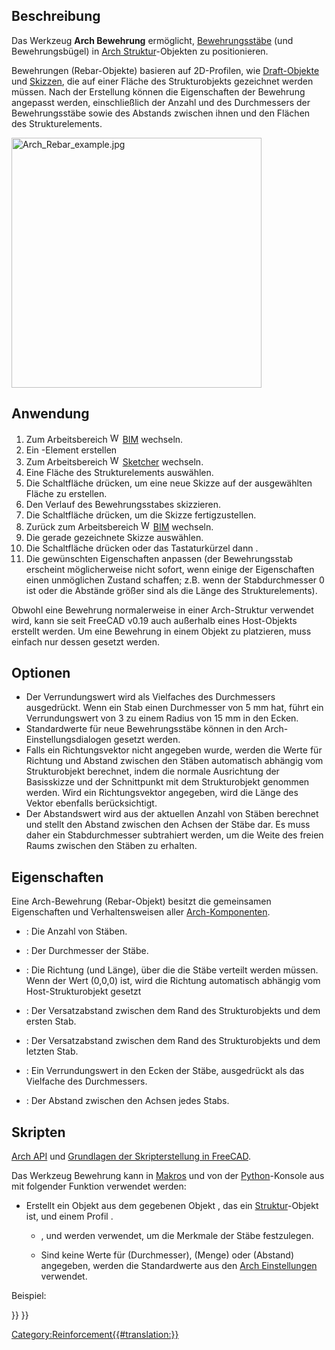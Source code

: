 <languages/>

{{Docnav/de
|[[Arch_Equipment/de|Ausstattung]]
|[[Reinforcement_StraightRebar/de|GeradlinigeBewehrung]]
|[[BIM_Workbench/de|BIM]]
|IconL=Arch_Equipment.svg
|IconR=Reinforcement_StraightRebar.svg
|IconC=Workbench_BIM.svg
}}

{{Docnav/de
|
|[[Reinforcement_StraightRebar/de|GeradlinigeBewehrung]]
|[[Reinforcement_Workbench/de|Reinforcement]]
|IconL=
|IconR=Reinforcement_StraightRebar.svg
|IconC=Reinforcement_Workbench.svg
}}

<div class="mw-translate-fuzzy">
{{GuiCommand/de
|Name=Arch Rebar
|Name/de=Arch Bewehrung
|MenuLocation=3D/BIM → Bewehrungswerkzeuge → Benutzerdefinierte Bewehrung
|Workbenches=[[BIM_Workbench/de|BIM]], [[Reinforcement_Workbench/de|Reinforcement]]
|Shortcut={{KEY|R}} {{KEY|B}}
|SeeAlso=
}}
</div>

<span id="Description"></span>
==Beschreibung==

Das Werkzeug '''Arch Bewehrung''' ermöglicht, [https://de.wikipedia.org/wiki/Bewehrungsstahl Bewehrungsstäbe] (und Bewehrungsbügel) in [[Arch_Structure/de|Arch Struktur]]-Objekten zu positionieren.

Bewehrungen (Rebar-Objekte) basieren auf 2D-Profilen, wie [[Draft_Workbench/de|Draft-Objekte]] und [[Sketcher_Workbench/de|Skizzen]], die auf einer Fläche des Strukturobjekts gezeichnet werden müssen. Nach der Erstellung können die Eigenschaften der Bewehrung angepasst werden, einschließlich der Anzahl und des Durchmessers der Bewehrungsstäbe sowie des Abstands zwischen ihnen und den Flächen des Strukturelements.

[[Image:Arch Rebar example.jpg|400px]]
{{Caption|Strukturobjekt mit zwei auf seinen Flächen gezeichneten Skizzen, die dann in zwei Sätze von Bewehrungsobjekten umgewandelt werden}}

<span id="Usage"></span>
==Anwendung==

# Zum Arbeitsbereich [[Image:Workbench_BIM.svg|16px]] [[BIM_Workbench/de|BIM]] wechseln.
# Ein {{Button|[[Image:Arch_Structure.svg|16px]] [[Arch_Structure/de|Arch Struktur]]}}-Element erstellen
# Zum Arbeitsbereich [[Image:Workbench_Sketcher.svg|16px]] [[Sketcher_Workbench/de|Sketcher]] wechseln.
# Eine Fläche des Strukturelements auswählen.
# Die Schaltfläche {{Button|[[Image:Sketcher_NewSketch.png|16px]] [[Sketcher_NewSketch/de|Skizze erstellen]]}} drücken, um eine neue Skizze auf der ausgewählten Fläche zu erstellen.
# Den Verlauf des Bewehrungsstabes skizzieren.
# Die Schaltfläche {{Button|[[Image:Sketcher_LeaveSketch.png|16px]] [[Sketcher_LeaveSketch/de|Skizze verlassen]]}} drücken, um die Skizze fertigzustellen.
# Zurück zum Arbeitsbereich [[Image:Workbench_BIM.svg|16px]] [[BIM_Workbench/de|BIM]] wechseln.
# Die gerade gezeichnete Skizze auswählen.
# Die Schaltfläche {{Button|[[Image:Arch_Rebar.svg|16px]] [[Arch_Rebar/de|Benutzerdefinierte Bewehrung]]}} drücken oder das Tastaturkürzel {{KEY|R}} dann {{KEY|B}}.
# Die gewünschten Eigenschaften anpassen (der Bewehrungsstab erscheint möglicherweise nicht sofort, wenn einige der Eigenschaften einen unmöglichen Zustand schaffen; z.B. wenn der Stabdurchmesser 0 ist oder die Abstände größer sind als die Länge des Strukturelements).

Obwohl eine Bewehrung normalerweise in einer Arch-Struktur verwendet wird, kann sie seit FreeCAD v0.19 auch außerhalb eines Host-Objekts erstellt werden. Um eine Bewehrung in einem Objekt zu platzieren, muss einfach nur dessen {{PropertyData/de|Host}} gesetzt werden.

<span id="Options"></span>
==Optionen==

* Der Verrundungswert wird als Vielfaches des Durchmessers ausgedrückt. Wenn ein Stab einen Durchmesser von 5 mm hat, führt ein Verrundungswert von 3 zu einem Radius von 15 mm in den Ecken.
* Standardwerte für neue Bewehrungsstäbe können in den Arch-Einstellungsdialogen gesetzt werden.
* Falls ein Richtungsvektor nicht angegeben wurde, werden die Werte für Richtung und Abstand zwischen den Stäben automatisch abhängig vom Strukturobjekt berechnet, indem die normale Ausrichtung der Basisskizze und der Schnittpunkt mit dem Strukturobjekt genommen werden. Wird ein Richtungsvektor angegeben, wird die Länge des Vektor ebenfalls berücksichtigt.
* Der Abstandswert wird aus der aktuellen Anzahl von Stäben berechnet und stellt den Abstand zwischen den Achsen der Stäbe dar. Es muss daher ein Stabdurchmesser subtrahiert werden, um die Weite des freien Raums zwischen den Stäben zu erhalten.

<span id="Properties"></span>
==Eigenschaften==

Eine Arch-Bewehrung (Rebar-Objekt) besitzt die gemeinsamen Eigenschaften und Verhaltensweisen aller [[Arch_Component/de|Arch-Komponenten]].

* {{PropertyData/de|Anzahl}}: Die Anzahl von Stäben.
* {{PropertyData/de|Durchmesser}}: Der Durchmesser der Stäbe.
* {{PropertyData/de|Richtung}}: Die Richtung (und Länge), über die die Stäbe verteilt werden müssen. Wenn der Wert (0,0,0) ist, wird die Richtung automatisch abhängig vom Host-Strukturobjekt gesetzt
* {{PropertyData/de|Versatzbeginn}}: Der Versatzabstand zwischen dem Rand des Strukturobjekts und dem ersten Stab.
* {{PropertyData/de|Versatzende}}: Der Versatzabstand zwischen dem Rand des Strukturobjekts und dem letzten Stab.
* {{PropertyData/de|Verrundung}}: Ein Verrundungswert in den Ecken der Stäbe, ausgedrückt als das Vielfache des Durchmessers.
* {{PropertyData/de|Leerraum}}: Der Abstand zwischen den Achsen jedes Stabs.

<span id="Scripting"></span>
==Skripten==

{{Emphasis|Siehe auch:}} [[Arch_API/de|Arch API]] und [[FreeCAD_Scripting_Basics/de|Grundlagen der Skripterstellung in FreeCAD]].

Das Werkzeug Bewehrung kann in [[Macros/de|Makros]] und von der [[Python/de|Python]]-Konsole aus mit folgender Funktion verwendet werden:

{{Code|code=
Rebar = makeRebar(baseobj=None, sketch=None, diameter=None, amount=1, offset=None, name="Rebar")
}}

* Erstellt ein Objekt {{incode|Rebar}} aus dem gegebenen Objekt {{incode|baseobj}}, das ein [[Arch_Structure/de|Struktur]]-Objekt ist, und einem Profil {{incode|sketch}}.
** {{incode|diameter}}, {{incode|amount}} und {{incode|offset}} werden verwendet, um die Merkmale der Stäbe festzulegen.
** Sind keine Werte für {{incode|diameter}} (Durchmesser), {{incode|amount}} (Menge) oder {{incode|offset}} (Abstand) angegeben, werden die Standardwerte aus den [[Arch Preferences/de|Arch Einstellungen]] verwendet.

Beispiel:

{{Code|code=
import FreeCAD, Arch, Part

Structure = Arch.makeStructure(None, length=1000, width=1000, height=3000)
Structure.ViewObject.Transparency = 80
FreeCAD.ActiveDocument.recompute()

p1 = FreeCAD.Vector(-400, 400, 0)
p2 = FreeCAD.Vector(400, 400, 0)
Sketch = FreeCAD.ActiveDocument.addObject('Sketcher::SketchObject', 'Sketch')
Sketch.MapMode = "FlatFace"
Sketch.AttachmentSupport = [(Structure, "Face6")]
Sketch.addGeometry(Part.LineSegment(p1, p2))
FreeCAD.ActiveDocument.recompute()

Rebar = Arch.makeRebar(Structure, Sketch, diameter=80, amount=7, offset=50)
Rebar.OffsetStart = 100
Rebar.OffsetEnd = 100
FreeCAD.ActiveDocument.recompute()
}}


{{Docnav/de
|
|[[Reinforcement_StraightRebar/de|GeradlinigeBewehrung]]
|[[Reinforcement_Workbench/de|Reinforcement]]
|IconL=
|IconR=Reinforcement_StraightRebar.svg
|IconC=Reinforcement_Workbench.svg
}}

{{Docnav/de
|[[Arch_Equipment/de|Ausstattung]]
|[[Reinforcement_StraightRebar/de|GeradlinigeBewehrung]]
|[[BIM_Workbench/de|BIM]]
|IconL=Arch_Equipment.svg
|IconR=Reinforcement_StraightRebar.svg
|IconC=Workbench_BIM.svg
}}

[[Category:Reinforcement{{#translation:}}]]
{{BIM_Tools_navi{{#translation:}}}}
{{Userdocnavi{{#translation:}}}}